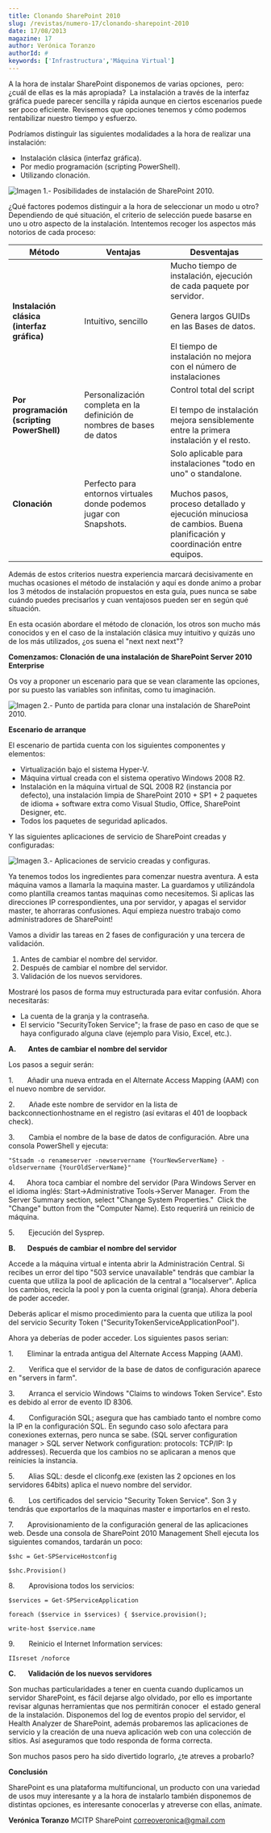 ```yaml
---
title: Clonando SharePoint 2010
slug: /revistas/numero-17/clonando-sharepoint-2010
date: 17/08/2013
magazine: 17
author: Verónica Toranzo
authorId: #
keywords: ['Infrastructura','Máquina Virtual']
---
```






A la hora de instalar SharePoint disponemos de varias opciones,  pero: ¿cuál de ellas es la más apropiada?  La instalación a través de la interfaz gráfica puede parecer sencilla y rápida aunque en ciertos escenarios puede ser poco eficiente. Revisemos que opciones tenemos y cómo podemos rentabilizar nuestro tiempo y esfuerzo.

Podríamos distinguir las siguientes modalidades a la hora de realizar una instalación:

- Instalación clásica (interfaz gráfica).
- Por medio programación (scripting PowerShell).
- Utilizando clonación.


![Imagen 1.- Posibilidades de instalación de SharePoint 2010.](../../../images/numero17/clonando-sharepoint-2010/figura1.png)

¿Qué factores podemos distinguir a la hora de seleccionar un modo u otro? Dependiendo de qué situación, el criterio de selección puede basarse en uno u otro aspecto de la instalación. Intentemos recoger los aspectos más notorios de cada proceso:


| **Método** | **Ventajas** | **Desventajas** |
| --- | --- | --- |
| **Instalación clásica (interfaz gráfica)** | Intuitivo, sencillo | Mucho tiempo de instalación, ejecución de cada paquete por servidor.<br /><br />Genera largos GUIDs en las Bases de datos.<br /><br />El tiempo de instalación no mejora con el número de instalaciones |
| **Por programación (scripting PowerShell)** | Personalización completa en la definición de nombres de bases de datos | Control total del script<br /><br />El tempo de instalación mejora sensiblemente entre la primera instalación y el resto. |
| **Clonación** | Perfecto para entornos virtuales donde podemos jugar con Snapshots. | Solo aplicable para instalaciones "todo en uno" o standalone.<br /><br />Muchos pasos, proceso detallado y ejecución minuciosa de cambios. Buena planificación y coordinación entre equipos. |


Además de estos criterios nuestra experiencia marcará decisivamente en muchas ocasiones el método de instalación y aquí es donde animo a probar los 3 métodos de instalación propuestos en esta guía, pues nunca se sabe cuándo puedes precisarlos y cuan ventajosos pueden ser en según qué situación.

En esta ocasión abordare el método de clonación, los otros son mucho más conocidos y en el caso de la instalación clásica muy intuitivo y quizás uno de los más utilizados, ¿os suena el "next next next"?

**Comenzamos: Clonación de una instalación de SharePoint Server 2010 Enterprise**

Os voy a proponer un escenario para que se vean claramente las opciones, por su puesto las variables son infinitas, como tu imaginación.

![Imagen 2.- Punto de partida para clonar una instalación de SharePoint 2010.](../../../images/numero17/clonando-sharepoint-2010/figura2.png)

**Escenario de arranque**

El escenario de partida cuenta con los siguientes componentes y elementos:

- Virtualización bajo el sistema Hyper-V.
- Máquina virtual creada con el sistema operativo Windows 2008 R2.
- Instalación en la máquina virtual de SQL 2008 R2 (instancia por defecto), una instalación limpia de SharePoint 2010 + SP1 + 2 paquetes de idioma + software extra como Visual Studio, Office, SharePoint Designer, etc.
- Todos los paquetes de seguridad aplicados.


Y las siguientes aplicaciones de servicio de SharePoint creadas y configuradas:

![Imagen 3.- Aplicaciones de servicio creadas y configuras.](../../../images/numero17/clonando-sharepoint-2010/figura3.png)

Ya tenemos todos los ingredientes para comenzar nuestra aventura. A esta máquina vamos a llamarla la maquina master. La guardamos y utilizándola como plantilla creamos tantas maquinas como necesitemos. Si aplicas las direcciones IP correspondientes, una por servidor, y apagas el servidor master, te ahorraras confusiones. Aquí empieza nuestro trabajo como administradores de SharePoint!

Vamos a dividir las tareas en 2 fases de configuración y una tercera de validación.

1. Antes de cambiar el nombre del servidor.
2. Después de cambiar el nombre del servidor.
3. Validación de los nuevos servidores.


Mostraré los pasos de forma muy estructurada para evitar confusión. Ahora necesitarás:

- La cuenta de la granja y la contraseña.
- El servicio "SecurityToken Service"; la frase de paso en caso de que se haya configurado alguna clave (ejemplo para Visio, Excel, etc.).


**A.**      **Antes de cambiar el nombre del servidor**

Los pasos a seguir serán:

1.       Añadir una nueva entrada en el Alternate Access Mapping (AAM) con el nuevo nombre de servidor.

2.       Añade este nombre de servidor en la lista de backconnectionhostname en el registro (así evitaras el 401 de loopback check).

3.       Cambia el nombre de la base de datos de configuración. Abre una consola PowerShell y ejecuta:
```
"Stsadm -o renameserver -newservername {YourNewServerName} -oldservername {YourOldServerName}"
```

4.      Ahora toca cambiar el nombre del servidor (Para Windows Server en el idioma inglés: Start-&gt;Administrative Tools-&gt;Server Manager.  From the Server Summary section, select "Change System Properties."  Click the "Change" button from the "Computer Name). Esto requerirá un reinicio de máquina.

5.       Ejecución del Sysprep.

**B.**      **Después de cambiar el nombre del servidor**

Accede a la máquina virtual e intenta abrir la Administración Central. Si recibes un error del tipo "503 service unavailable" tendrás que cambiar la cuenta que utiliza la pool de aplicación de la central a "localserver". Aplica los cambios, recicla la pool y pon la cuenta original (granja). Ahora debería de poder acceder.

Deberás aplicar el mismo procedimiento para la cuenta que utiliza la pool del servicio Security Token ("SecurityTokenServiceApplicationPool").

Ahora ya deberías de poder acceder. Los siguientes pasos serian:

1.       Eliminar la entrada antigua del Alternate Access Mapping (AAM).

2.       Verifica que el servidor de la base de datos de configuración aparece en "servers in farm".

3.       Arranca el servicio Windows "Claims to windows Token Service". Esto es debido al error de evento ID 8306.

4.       Configuración SQL; asegura que has cambiado tanto el nombre como la IP en la configuración SQL. En segundo caso solo afectara para conexiones externas, pero nunca se sabe. (SQL server configuration manager &gt; SQL server Network configuration: protocols: TCP/IP: Ip addresses). Recuerda que los cambios no se aplicaran a menos que reinicies la instancia.

5.       Alias SQL: desde el cliconfg.exe (existen las 2 opciones en los servidores 64bits) aplica el nuevo nombre del servidor.

6.       Los certificados del servicio "Security Token Service". Son 3 y tendrás que exportarlos de la maquinas master e importarlos en el resto.

7.       Aprovisionamiento de la configuración general de las aplicaciones web. Desde una consola de SharePoint 2010 Management Shell ejecuta los siguientes comandos, tardarán un poco:
```
$shc = Get-SPServiceHostconfig

$shc.Provision()
```
8.       Aprovisiona todos los servicios:
```
$services = Get-SPServiceApplication

foreach ($service in $services) { $service.provision();

write-host $service.name
```
9.       Reinicio el Internet Information services:
```
IIsreset /noforce
```
**C.**      **Validación de los nuevos servidores**

Son muchas particularidades a tener en cuenta cuando duplicamos un servidor SharePoint, es fácil dejarse algo olvidado, por ello es importante revisar algunas herramientas que nos permitirán conocer  el estado general de la instalación. Disponemos del log de eventos propio del servidor, el Health Analyzer de SharePoint, además probaremos las aplicaciones de servicio y la creación de una nueva aplicación web con una colección de sitios. Así aseguramos que todo responda de forma correcta.

Son muchos pasos pero ha sido divertido lograrlo, ¿te atreves a probarlo?

**Conclusión**

SharePoint es una plataforma multifuncional, un producto con una variedad de usos muy interesante y a la hora de instalarlo también disponemos de distintas opciones, es interesante conocerlas y atreverse con ellas, anímate.


**Verónica Toranzo**
MCITP SharePoint 
[correoveronica@gmail.com](mailto&#58;correoveronica@gmail.com)

